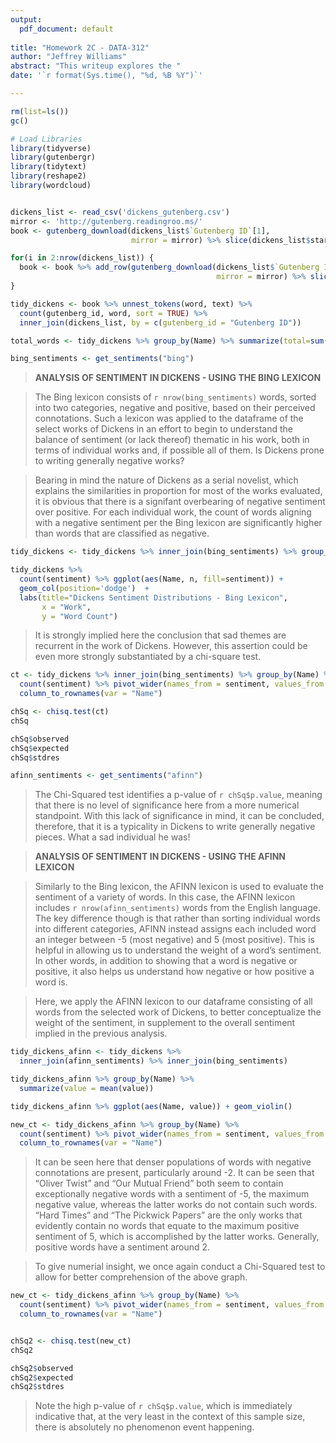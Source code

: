 ```yaml
---
output:
  pdf_document: default
  
title: "Homework 2C - DATA-312"
author: "Jeffrey Williams"
abstract: "This writeup explores the "
date: '`r format(Sys.time(), "%d, %B %Y")`'

---
```


```r
rm(list=ls())
gc()

# Load Libraries
library(tidyverse)
library(gutenbergr)
library(tidytext)
library(reshape2)
library(wordcloud)


dickens_list <- read_csv('dickens_gutenberg.csv')
mirror <- 'http://gutenberg.readingroo.ms/'
book <- gutenberg_download(dickens_list$`Gutenberg ID`[1],
                           mirror = mirror) %>% slice(dickens_list$start[1]:n())

for(i in 2:nrow(dickens_list)) {
  book <- book %>% add_row(gutenberg_download(dickens_list$`Gutenberg ID`[i],
                                              mirror = mirror) %>% slice(dickens_list$start[i]:n()))
}

tidy_dickens <- book %>% unnest_tokens(word, text) %>%
  count(gutenberg_id, word, sort = TRUE) %>%
  inner_join(dickens_list, by = c(gutenberg_id = "Gutenberg ID")) 

total_words <- tidy_dickens %>% group_by(Name) %>% summarize(total=sum(n))

bing_sentiments <- get_sentiments("bing") 

```


> **ANALYSIS OF SENTIMENT IN DICKENS - USING THE BING LEXICON**\

> The Bing lexicon consists of `r nrow(bing_sentiments)` words, sorted into two categories, negative and positive, based on their perceived connotations. Such a lexicon was applied to the dataframe of the select works of Dickens in an effort to begin to understand the balance of sentiment (or lack thereof) thematic in his work, both in terms of individual works and, if possible all of them. Is Dickens prone to writing generally negative works?\

> Bearing in mind the nature of Dickens as a serial novelist, which explains the similarities in proportion for most of the works evaluated, it is obvious that there is a signifant overbearing of negative sentiment over positive. For each individual work, the count of words aligning with a negative sentiment per the Bing lexicon are significantly higher than words that are classified as negative.\

```r

tidy_dickens <- tidy_dickens %>% inner_join(bing_sentiments) %>% group_by(Name)

tidy_dickens %>%
  count(sentiment) %>% ggplot(aes(Name, n, fill=sentiment)) + 
  geom_col(position='dodge')  + 
  labs(title="Dickens Sentiment Distributions - Bing Lexicon",
       x = "Work",
       y = "Word Count")


```

> It is strongly implied here the conclusion that sad themes are recurrent in the work of Dickens. However, this assertion could be even more strongly substantiated by a chi-square test. \

```r
ct <- tidy_dickens %>% inner_join(bing_sentiments) %>% group_by(Name) %>%
  count(sentiment) %>% pivot_wider(names_from = sentiment, values_from = n) %>%
  column_to_rownames(var = "Name")

chSq <- chisq.test(ct)
chSq

chSq$observed
chSq$expected
chSq$stdres

afinn_sentiments <- get_sentiments("afinn")
```

> The Chi-Squared test identifies a p-value of `r chSq$p.value`, meaning that there is no level of significance here from a more numerical standpoint. With this lack of significance in mind, it can be concluded, therefore, that it is a typicality in Dickens to write generally negative pieces. What a sad individual he was!\

> **ANALYSIS OF SENTIMENT IN DICKENS - USING THE AFINN LEXICON**

> Similarly to the Bing lexicon, the AFINN lexicon is used to evaluate the sentiment of a variety of words. In this case, the AFINN lexicon includes `r nrow(afinn_sentiments)` words from the English language. The key difference though is that rather than sorting individual words into different categories, AFINN instead assigns each included word an integer between -5 (most negative) and 5 (most positive). This is helpful in allowing us to understand the weight of a word's sentiment. In other words, in addition to showing that a word is negative or positive, it also helps us understand how negative or how positive a word is.\

> Here, we apply the AFINN lexicon to our dataframe consisting of all words from the selected work of Dickens, to better conceptualize the weight of the sentiment, in supplement to the overall sentiment implied in the previous analysis.\

```r
tidy_dickens_afinn <- tidy_dickens %>%
  inner_join(afinn_sentiments) %>% inner_join(bing_sentiments)

tidy_dickens_afinn %>% group_by(Name) %>% 
  summarize(value = mean(value))

tidy_dickens_afinn %>% ggplot(aes(Name, value)) + geom_violin()

new_ct <- tidy_dickens_afinn %>% group_by(Name) %>%
  count(sentiment) %>% pivot_wider(names_from = sentiment, values_from = n) %>%
  column_to_rownames(var = "Name")

```

> It can be seen here that denser populations of words with negative connotations are present, particularly around -2. It can be seen that "Oliver Twist" and "Our Mutual Friend" both seem to contain exceptionally negative words with a sentiment of -5, the maximum negative value, whereas the latter works do not contain such words. "Hard Times" and "The Pickwick Papers" are the only works that evidently contain no words that equate to the maximum positive sentiment of 5, which is accomplished by the latter works. Generally, positive words have a sentiment around 2. \

> To give numerial insight, we once again conduct a Chi-Squared test to allow for better comprehension of the above graph. \

```r
new_ct <- tidy_dickens_afinn %>% group_by(Name) %>%
  count(sentiment) %>% pivot_wider(names_from = sentiment, values_from = n) %>%
  column_to_rownames(var = "Name")


chSq2 <- chisq.test(new_ct)
chSq2

chSq2$observed
chSq2$expected
chSq2$stdres

```

> Note the high p-value of `r chSq$p.value`, which is immediately indicative that, at the very least in the context of this sample size, there is absolutely no phenomenon event happening. \